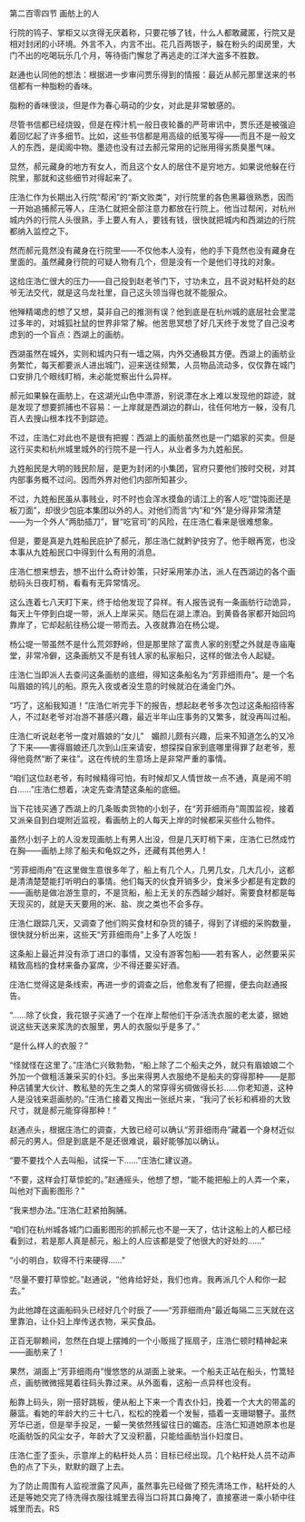 

第二百零四节 画舫上的人

行院的鸨子、掌柜又以贪得无厌着称，只要花够了钱，什么人都敢藏匿，行院又是相对封闭的小环境。外言不入，内言不出。花几百两银子，躲在粉头的闺房里，大门不出的吃喝玩乐几个月，等待衙门懈怠了再逃走的江洋大盗多不胜数。

赵通也认同他的想法：根据进一步审问贾乐得到的情报：最近从郝元那里送来的书信都有一种脂粉的香味。

脂粉的香味很淡，但是作为春心萌动的少女，对此是非常敏感的。

尽管书信都已经烧毁，但是在榨汁机一般日夜轮番的严苛审讯中，贾乐还是被强迫着回忆起了许多细节。比如，这些书信都是用高级的纸笺写得――而且不是一般文人的东西，是闺阁中物。墨迹也没有过去郝元常用的记账用得劣质臭墨气味。

显然，郝元藏身的地方有女人，而且这个女人的居住不是穷地方。如果说他躲在行院里，那就和这些细节对得起来了。

庄浩仁作为长期出入行院“帮闲”的“斯文败类”，对行院里的各色黑幕很熟悉，因而一开始追捕郝元等人，庄浩仁就把全部注意力都放在行院上。他当过帮闲，对杭州城内外的行院人头很熟，手上要人有人，要钱有钱，很快就把城内和西湖边的行院都纳入监控之下。

然而郝元竟然没有藏身在行院里――不仅他本人没有，他的手下竟然也没有藏身在里面的。虽然藏身行院的可疑人物有几个，但是没有一个是他们寻找的对象。

这给庄浩仁很大的压力――自己投到赵老爷门下，寸功未立，且不说对粘杆处的赵爷无法交代，就是这乌龙社里，自己这头领当得也就不能服众。

他殚精竭虑的想了又想，莫非自己的推测有误？他到底是在杭州城的底层社会里混过多年的，对城狐社鼠的世界非常了解。他苦思冥想了好几天终于发觉了自己没考虑到的一个盲点：西湖上的画舫。

西湖虽然在城外，实则和城内只有一墙之隔，内外交通极其方便。西湖上的画舫业务繁忙，每天都要派人进出城门，迎来送往频繁，人员物品流动多，仅仅靠在城门口安排几个眼线盯梢，未必能觉察出什么异样。

郝元如果躲在画舫上，在这湖光山色中漂游，别说漂在水上难以发现他的踪迹，就是发现了想要抓捕也不容易：一上岸就是西湖边的群山，往任何地方一躲，没有几百人去搜山根本找不到踪迹。

不过，庄浩仁对此也不是很有把握：西湖上的画舫虽然也是一门娼家的买卖。但是这行买卖和杭州城里城外的行院不是一行人，从业者多为九姓船民。

九姓船民是大明的贱民阶层，是更为封闭的小集团，官府只要他们按时交税，对其内部事务概不过问。因而外界对他们内部所知甚少。

不过，九姓船民虽从事贱业，时不时也会浑水摸鱼的请江上的客人吃“馄饨面还是板刀面”，却很少包庇本集团以外的人。对他们而言“内”和“外”是分得非常清楚――为一个外人“两肋插刀”，冒“吃官司”的风险，在庄浩仁看来是很难想象。

但是，要是真是九姓船民庇护了郝元，那庄浩仁就黔驴技穷了。他手眼再宽，也没本事从九姓船民口中得到什么有用的消息。

庄浩仁想来想去，想不出什么奇计妙策，只好采用笨办法，派人在西湖边的各个画舫码头日夜盯梢，看看有无异常情况。

这么连着七八天盯下来，终于给他发现了异样。有人报告说有一条画舫行动诡异，每天上午停到白堤一带，派人上岸采买。随后在湖上漂泊。到黄昏各家都开始回坞靠岸了，它却起航往杨公堤一带而去。入夜就靠泊在杨公堤。

杨公堤一带虽然不是什么荒郊野岭，但是那里除了富贵人家的别墅之外就是寺庙庵堂，非常冷僻，这条画舫又不是有钱人家的私家船只，这样的做法令人起疑。

庄浩仁当即派人去查问这条画舫的底细，得知这条船名为“芳菲细雨舟”。是一个名叫眉娘的鸨儿的船。原先入夜或者没生意的时候就泊在涌金门外。

“巧了，这船我知道！”庄浩仁听完手下的报告，想起赵老爷多次包过这条船招待客人，不过赵老爷对冶游不甚感兴趣，最近半年山庄事务的又繁多，就没再叫过船。

庄浩仁听说赵老爷一度对眉娘的“女儿”　媚颜儿颇有兴趣，后来不知道怎么的又冷了下来――害得眉娘还几次到山庄来请安，想探探自家到底哪里得罪了赵老爷，惹得他竟然“断了来往”。这在传统的生意场上是非常严重的事情。

“咱们这位赵老爷，有时候精得可怕，有时候却又人情世故一点不通，真是闹不明白……”庄浩仁想着，决定先查清楚这条船的底细。

当下花钱买通了西湖上的几条贩卖货物的小划子，在“芳菲细雨舟”周围监视，接着又派亲自到白堤附近监视，看画舫上的人每天上岸的时候都采买些什么物件。

虽然小划子上的人没发现画舫上有男人出没，但是几天盯梢下来，庄浩仁已然成竹在胸――画舫上除了船夫和龟奴之外，还藏有其他男人！

“芳菲细雨舟”在这里做生意很多年了，船上有几个人，几男几女，几大几小，这都是清清楚楚能打听明白的事情。他们每天的伙食开销多少，食米多少都是有定数的――画舫是做冶游生意的，不是货船，船上无关的东西越少越好。需要食材都是每天现买的，就是天天要用的米、盐、炭之类也不会多存。

庄浩仁跟踪几天，又调查了他们购买食材和杂货的铺子，得到了详细的采购数量，很快就分析出来，这些天“芳菲细雨舟”上多了人吃饭！

这条船上最近并没有添丁进口的事情，又没有游客包船――若有客人，必然要采买精致高档的食材来备办宴席，少不得还要买好酒。

庄浩仁觉得这是条线索，再进一步的调查之后，他愈发有了把握，便去向赵通报告。

“……除了伙食，我花银子买通了一个在岸上帮他们干杂活洗衣服的老太婆，据她说这些天送来浆洗的衣服里，男人的衣服似乎是多了。”

“是什么样人的衣服？”

“怪就怪在这里了。”庄浩仁兴致勃勃，“船上除了二个船夫之外，就只有眉娘娘二个外加一个做粗活兼采买的仆妇。多出来得男人衣服绝不是船夫的穿得那种――是那种店铺里大伙计、教私塾的先生之类人的常穿得劣绸做得长衫……你老知道，这种人是没钱来逛画舫的。”庄浩仁接着又掏出一张纸片来，“我问了长衫和裤褂的大致尺寸，就是郝元能穿得那种！”

赵通点头，根据庄浩仁的调查，大致已经可以确认“芳菲细雨舟”藏着一个身材近似郝元的男人。但是到底是不是还很难说，最好能够加以确认。

“要不要找个人去叫船，试探一下……”庄浩仁建议道。

“不要，这样会打草惊蛇的。”赵通摇头，他想了想，“能不能把船上的人弄一个来，叫他对下画影图形？”

“我来想办法。”庄浩仁赶紧拍胸脯。

“咱们在杭州城各城门口画影图形的抓郝元也不是一天了，估计这船上的人都已经看到过，若是那人真是郝元，船上的人应该都是受了他很大的好处的……”

“小的明白，软得不行来硬得……”

“尽量不要打草惊蛇。”赵通说，“他肯给好处，我们也肯。我再派几个人和你一起去。”

为此他蹲在这画船码头已经好几个时辰了――“芳菲细雨舟”最近每隔二三天就在这里靠泊，让仆妇上岸传送衣物，采买食品。

正百无聊赖间，忽然在白堤上摆摊的一个小贩摇了摇扇子，庄浩仁顿时精神起来――画舫来了！

果然，湖面上“芳菲细雨舟”慢悠悠的从湖面上驶来。一个船夫正站在船头，竹篙轻点，画舫微微摇晃着往码头靠过来。从外面看，这船一点异样也没有。

船靠上码头，刚一搭好跳板，便从船上下来一个青衣仆妇，挽着一个大大的带盖的藤篮。看她的年龄大约三十七八，松松的挽着一个发髻，插着一支珊瑚簪子。虽然芳华已逝，但是举手投足，一颦一笑依然残留往日的媚态。庄浩仁知道她原本也是吃画舫饭的风尘女子，年龄大了又没积蓄，只能给画舫当仆妇度日。

庄浩仁歪了歪头，示意岸上的粘杆处人员：目标已经出现。几个粘杆处人员不动声色的点了下头，默默的跟了上去。

为了防止周围有人监视泄露了风声，虽然事先已经做了预先清场工作，粘杆处的人还是等她交完了待洗得衣服往城里去得当口将其口鼻掩了，直接塞进一乘小轿中往城里而去。RS

